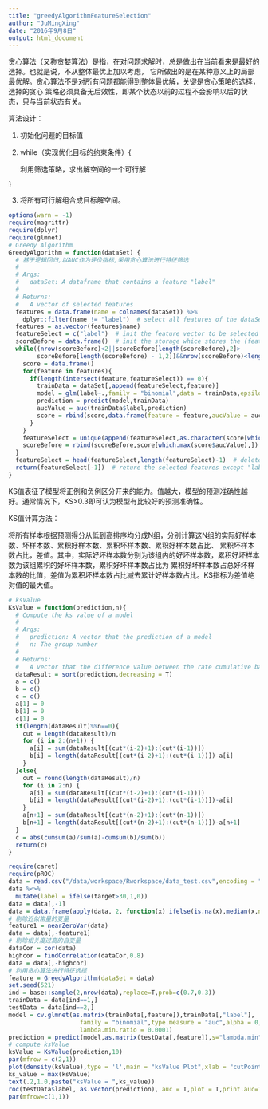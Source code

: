 ```yaml
---
title: "greedyAlgorithmFeatureSelection"
author: "JuMingXing"
date: "2016年9月8日"
output: html_document
---
```

贪心算法（又称贪婪算法）是指，在对问题求解时，总是做出在当前看来是最好的选择。也就是说，不从整体最优上加以考虑，
它所做出的是在某种意义上的局部最优解。贪心算法不是对所有问题都能得到整体最优解，关键是贪心策略的选择，选择的贪心
策略必须具备无后效性，即某个状态以前的过程不会影响以后的状态，只与当前状态有关。

算法设计：

  1. 初始化问题的目标值
  
  2. while（实现优化目标的约束条件）{
  
      利用筛选策略，求出解空间的一个可行解
      
    }
    
  3. 将所有可行解组合成目标解空间。
```r
options(warn = -1)
require(magrittr)
require(dplyr)
require(glmnet)
# Greedy Algorithm
GreedyAlgorithm = function(dataSet) {
  # 基于逻辑回归,以AUC作为评价指标,采用贪心算法进行特征筛选
  # 
  # Args:
  #   dataSet: A dataframe that contains a feature "label"
  # 
  # Returns:
  #   A vector of selected features
  features = data.frame(name = colnames(dataSet)) %>%
    dplyr::filter(name != "label")  # select all features of the dataSet except "label"
  features = as.vector(features$name)    
  featureSelect = c("label")  # init the feature vector to be selected
  scoreBefore = data.frame()  # init the storage whice stores the (feature,aucScore) tuple from the end of each iteration 
  while((nrow(scoreBefore)<2||scoreBefore[length(scoreBefore),2]>
        scoreBefore[length(scoreBefore) - 1,2])&&nrow(scoreBefore)<length(features)){
    score = data.frame()
    for(feature in features){
      if(length(intersect(feature,featureSelect)) == 0){
        trainData = dataSet[,append(featureSelect,feature)]
        model = glm(label~.,family = "binomial",data = trainData,epsilon = 1e-10)
        prediction = predict(model,trainData)
        aucValue = auc(trainData$label,prediction)
        score = rbind(score,data.frame(feature = feature,aucValue = aucValue))
      }
    }
    featureSelect = unique(append(featureSelect,as.character(score[which.max(score$aucValue),1])))
    scoreBefore = rbind(scoreBefore,score[which.max(score$aucValue),])
  }
  featureSelect = head(featureSelect,length(featureSelect)-1)  # delete the last feature that can't fit the iteration condition 
  return(featureSelect[-1])  # reture the selected features except "label"
}
```
KS值表征了模型将正例和负例区分开来的能力。值越大，模型的预测准确性越好。通常情况下，KS>0.3即可认为模型有比较好的预测准确性。

KS值计算方法：

将所有样本根据预测得分从低到高排序均分成N组，分别计算这N组的实际好样本数、坏样本数、累积好样本数、累积坏样本数、累积好样本数占比、
累积坏样本数占比，差值。其中，实际好坏样本数分别为该组内的好坏样本数，累积好坏样本数为该组累积的好坏样本数，累积好坏样本数占比为
累积好坏样本数占总好坏样本数的比值，差值为累积坏样本数占比减去累计好样本数占比。KS指标为差值绝对值的最大值。
```r
# ksValue
KsValue = function(prediction,n){
  # Compute the ks value of a model
  # 
  # Args:
  #   prediction: A vector that the prediction of a model
  #   n: The group number 
  # 
  # Returns:
  #   A vector that the difference value between the rate cumulative bad sample and the rate of cumulative good sample 
  dataResult = sort(prediction,decreasing = T)
  a = c()
  b = c()
  c = c()
  a[1] = 0
  b[1] = 0
  c[1] = 0
  if(length(dataResult)%%n==0){
    cut = length(dataResult)/n
    for (i in 2:(n+1)) {
      a[i] = sum(dataResult[(cut*(i-2)+1):(cut*(i-1))])
      b[i] = length(dataResult[(cut*(i-2)+1):(cut*(i-1))])-a[i]
    }
  }else{
    cut = round(length(dataResult)/n)
    for (i in 2:n) {
      a[i] = sum(dataResult[(cut*(i-2)+1):(cut*(i-1))])
      b[i] = length(dataResult[(cut*(i-2)+1):(cut*(i-1))])-a[i]
    }
    a[n+1] = sum(dataResult[(cut*(n-2)+1):(cut*(n-1))])
    b[n+1] = length(dataResult[(cut*(n-2)+1):(cut*(n-1))])-a[n+1]
  }
  c = abs(cumsum(a)/sum(a)-cumsum(b)/sum(b))
  return(c)
}
```

```r
require(caret)
require(pROC)
data = read.csv("/data/workspace/Rworkspace/data_test.csv",encoding = "UTF-8")
data %<>%
  mutate(label = ifelse(target>30,1,0))
data = data[,-1]
data = data.frame(apply(data, 2, function(x) ifelse(is.na(x),median(x,na.rm = T),x)))
# 剔除近似常量的变量
feature1 = nearZeroVar(data)
data = data[,-feature1]
# 剔除相关度过高的自变量
dataCor = cor(data)
highcor = findCorrelation(dataCor,0.8)
data = data[,-highcor]
# 利用贪心算法进行特征选择
feature = GreedyAlgorithm(dataSet = data)
set.seed(521)
ind = base::sample(2,nrow(data),replace=T,prob=c(0.7,0.3))
trainData = data[ind==1,]
testData = data[ind==2,]
model = cv.glmnet(as.matrix(trainData[,feature]),trainData[,"label"],
                    family = "binomial",type.measure = "auc",alpha = 0,
                    lambda.min.ratio = 0.0001)
prediction = predict(model,as.matrix(testData[,feature]),s="lambda.min",type="response")
# compute ksValue
ksValue = KsValue(prediction,10)
par(mfrow = c(2,1))
plot(density(ksValue),type = 'l',main = "ksValue Plot",xlab = "cutPoint",ylab = "density_ks")
ks_value = max(ksValue)
text(.2,1.0,paste("ksValue = ",ks_value))
roc(testData$label, as.vector(prediction), auc = T,plot = T,print.auc=T)
par(mfrow=c(1,1))
```



